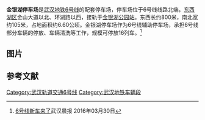 {{expand|time=2016-12-01T14:27:11+00:00}}
{{refimprove|time=2016-12-01T14:27:11+00:00}}
'''金银湖停车场'''是[[武汉地铁6号线|武汉地铁6号线]]的配套停车场，停车场位于6号线线路北端，[[东西湖区|东西湖区]]金山大道以北、环湖路以西，接轨于[[金银湖公园站|金银湖公园站]]。东西长约800米，南北宽约105米，占地面积约6.60公顷。金银湖停车场作为6号线辅助停车场，承担6号线部分车辆的停放、车辆清洗等工作，规模可停放16列车。<ref>[http://whcb.cjn.cn/html/2016-03/30/content_5520017.htm 6号线新车来了]武汉晨报 2016年03月30日</ref>

== 图片 ==

{{Gallery
|title=图集
|footer=
|lines=2
|width=180
|height=140
|align=center
|File:武汉地铁6号线金银湖停车场（3）.jpg|接触网
|File:武汉地铁6号线金银湖停车场（2）.jpg|金银湖停车场出入库线
|File:武汉地铁6号线金银湖停车场（1）.jpg|
|File:武汉地铁6号线列车在金银湖停车场（7）.jpg|
|File:武汉地铁6号线列车在金银湖停车场（2）.jpg|
|File:武汉地铁6号线列车在金银湖停车场（9）.jpg|
|File:武汉地铁6号线列车在金银湖停车场（4）.jpg|
|File:武汉地铁6号线列车在金银湖停车场（6）.jpg|
|File:Rolling stock of Wuhan Metro Line 6.jpg| 
}}

== 参考文献 ==
{{Reflist}}
{{武汉地铁车辆基地}}
[[Category:武汉轨道交通6号线|Category:武汉轨道交通6号线]]
[[Category:武汉地铁车辆段|Category:武汉地铁车辆段]]